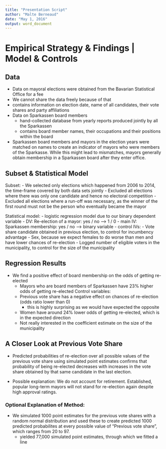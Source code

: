 ```yaml
---
title: "Presentation Script"
author: "Malte Berneaud"
date: "May 1, 2016"
output: word_document
---
```


# Empirical Strategy & Findings | Model & Controls 

## Data
- Data on mayoral elections were obtained from the Bavarian Statistical Office for a fee
 - We cannot share the data freely because of that
 - contains information on election date, name of all candidates, their vote shares and party affiliations
- Data on Sparkassen board members
  - hand-collected database from yearly reports produced jointly by all the Sparkassen
  - contains board member names, their occupations and their positions within the board

- Sparkassen board members and mayors in the election years were matched on names to create an indicator of mayors who were members of the Sparkasse. While this might lead to mismatches, mayors generally obtain membership in a Sparkassen board after they enter office.

## Subset & Statistical Model
Subset: 
- We selected only elections which happened from 2006 to 2014, the time-frame covered by both data sets jointly
- Excluded all elections where there was only one candidate and hence no electoral competition
- Excluded all elections where a run-off was necessary, as the winner of the first round must not be the person who eventually became the mayor

Statistical model: 
- logistic regression model due to our binary dependent variable
  - DV: Re-election of a mayor: yes / no --> 1 / 0 
  - main IV: Sparkassen membership: yes / no --> binary variable
  - control IVs: 
    - Vote share candidate obtained in previous election, to control for incumbency advantage
    - Sex, because we expect females to do worse than men and have lower chances of re-election
    - Logged number of eligible voters in the municipality, to control for the size of the municipality
    
## Regression Results
- We find a positive effect of board membership on the odds of getting re-elected 
  - Mayors who are board members of Sparkassen have 23% higher odds of getting re-elected
Control variables: 
  - Previous vote share has a negative effect on chances of re-election (odds ratio lower than 0)
    - this is highly surprising as we would have expected the opposite
  - Women have around 24% lower odds of getting re-elected, which is in the expected direction
  - Not really interested in the coefficient estimate on the size of the municipality
  
## A Closer Look at Previous Vote Share
- Predicted probabilities of re-election over all possible values of the previous vote share using simulated point estimates confirms that probability of being re-elected decreases with increases in the vote share obtained by that same candidate in the last election. 

- Possible explanation: We do not account for retirement. Established, popular long-term mayors will not stand for re-election again despite high approval ratings.


### Optional Explanation of Method: 
- We simulated 1000 point estimates for the previous vote shares with a random normal distribution and used these to create predicted 1000 predicted probabilites at every possible value of "Previous vote share", which ranges from 20 to 97.
  - yielded 77,000 simulated point estimates, through which we fitted a line
  
